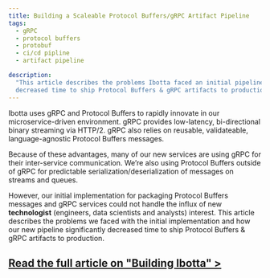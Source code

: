 ```yaml
---
title: Building a Scaleable Protocol Buffers/gRPC Artifact Pipeline
tags:
  - gRPC
  - protocol buffers
  - protobuf
  - ci/cd pipline
  - artifact pipeline

description:
  "This article describes the problems Ibotta faced an initial pipeline and how our new implementation significantly
  decreased time to ship Protocol Buffers & gRPC artifacts to production."
---
```


Ibotta uses gRPC and Protocol Buffers to rapidly innovate in our microservice-driven environment. gRPC provides
low-latency, bi-directional binary streaming via HTTP/2. gRPC also relies on reusable, validateable, language-agnostic
Protocol Buffers messages.

Because of these advantages, many of our new services are using gRPC for their inter-service communication. We’re also
using Protocol Buffers outside of gRPC for predictable serialization/deserialization of messages on streams and queues.

However, our initial implementation for packaging Protocol Buffers messages and gRPC services could not handle the
influx of new **technologist** (engineers, data scientists and analysts) interest. This article describes the problems
we faced with the initial implementation and how our new pipeline significantly decreased time to ship Protocol Buffers
& gRPC artifacts to production.

## [Read the full article on "Building Ibotta" >](https://medium.com/building-ibotta/building-a-scaleable-protocol-buffers-grpc-artifact-pipeline-5265c5118c9d)
